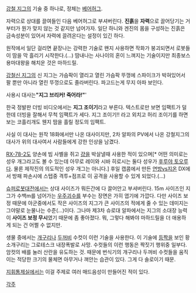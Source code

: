 [[강철 지그]]의 기술 중 하나로, 정체는 [[베어허그]].

자력으로 상대를 끌여들인 다음 베어허그로 부셔버린다. '''진흙'''을 '''자력'''으로 끌어당기는 거부터가 뭔가 맞지 않는 것 같지만 넘어가자. 일단 하니와 겐진의 몸을 구성하는 진흙은 금속성분이 있어서 자력에 끌려온다는 설정이 있긴 하다.

원작에서 일단 걸리면 끝장나는 강력한 기술로 왠지 사용하면 작화가 붕괴되면서 로봇들이 땀을 막 흘리기 시작한다.(…) 땀내나는 사나이의 혼이 느껴지는 기술이지만 최종보스 용마대왕을 해치운 것은 마하드릴.

[[강철신 지그]]의 신 지그는 가슴팍이 열리고 열린 가슴팍 뚜껑에 스파이크가 박혀있어서 팔 뿐만 아니라 열린 뚜껑으로도 졸라버린다. 파고드는게 무지 아파 보인다.

사용시 대사는''' "지그 브리커! 죽어라!" ''''

한국 정발판 더빙 비디오에서는 '''지그 조이기'''라고 부른다. 텍스트로만 보면 임팩트가 덜한데 더빙을 잘해서 무척 임팩트가 세다. 지그 조이기!! 라고 외치고 허리 조이기를 하면 보는 코흘리개도 웬지 땀을 흘릴 정도의 임팩트.

사실 이 대사는 원작 18화에서만 나온 대사이지만, 2차 알파의 PV에서 나온 강철지그의 대사가 위의 대사여서 사람들에게 강한 인상을 남겼다.

[[RX-78-2]]도 양손에 빔 사벨을 쥐고 [[걍]]을 박살낼때 사용한 적이 있으며[* 어떤 의미로는 성우 개그라고도 볼 수 있는데 아무로 레이와 시바 히로시는 둘다 성우가 [[후루야 토오루]]다. 물론 제작진의 의도적인 성우 개그는 아니다.] 후일 캡콤에서 만든 [[연방vs지온]] DX에서 방패 파손시에 스텝중 격투+점프로 이 공격을 사용할 수 있게 되었다.(…)

[[슈퍼로봇대전]]에서는 상대 사이즈가 뭐든간에 다 끌어안고 부셔버린다. 15m 사이즈인 지그가 수백m를 넘어가는 [[우주괴수]]를 부수는 장면은 가히 엽기에 가깝다. 다만 사이즈 보정 때문에 아군중에서도 작은 사이즈의 지그가 큰 사이즈의 적에게 줄 수 있는 데미지는 그야말로 눈물나는 수준(…)이다. 그나마 제3차 슈로대 알파에서는 지그의 소대장 능력이 '''사이즈 보정 무시'''였기 때문에 좀 좋아졌다. 뭐, 그렇다 해봐야 마하드릴을 더 애용하게 되는 건 어쩔 수 없지만.

생물 중에서는 [[개구리]]나 [[두꺼비]] 수컷이 이런 기술을 사용한다. 이 기술에 [[등짝]]을 보인 황소개구리는 그로테스크 내장폭발로 사망. 수컷들의 이런 행동은 짝짓기 행위중 일부다. 암컷의 배를 눌러 산란을 유도하는 것. 때문에 번식기의 개구리나 두꺼비 수컷들을 움직이는 적당한 크기의 물체면 아무거나 껴안는 습관이 있다. 그게 다 솔로이기 때문.

[[지휘통제실]]에서는 이걸 주제로 여러 매드음성이 만들어진 적이 있다.


[[각주]]
